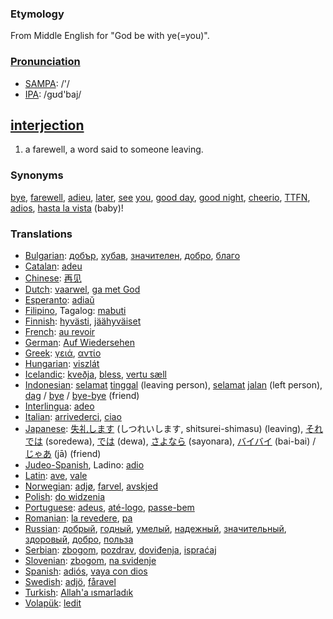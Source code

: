 === Etymology ===
From Middle English for "God be with ye(=you)".

===[[Pronunciation]]===
*[[w:SAMPA|SAMPA]]: /'/
*[[w:IPA|IPA]]: /gʊd'baj/

== [[interjection]] ==
#a farewell, a word said to someone leaving.

=== Synonyms ===
[[bye]], [[farewell]], [[adieu]], [[later]], [[see]] [[you]], [[good day]], [[good night]], [[cheerio]], [[TTFN]], [[adios]], [[hasta la vista]] (baby)!

=== Translations ===
*[[Bulgarian]]: [[добър]], [[хубав]], [[значителен]], [[добро]], [[благо]]
*[[Catalan]]: [[adeu]]
*[[Chinese]]: [[再见]]
*[[Dutch]]: [[vaarwel]], [[ga met God]]
*[[Esperanto]]: [[adiaŭ]]
*[[Filipino]], Tagalog: [[mabuti]]
*[[Finnish]]: [[hyvästi]], [[jäähyväiset]]
*[[French]]: [[au revoir]]
*[[German]]: [[Auf Wiedersehen]]
*[[Greek]]: [[γειά]], [[αντίο]]
*[[Hungarian]]: [[viszlát]]
*[[Icelandic]]: [[kveðja]], [[bless]], [[vertu sæll]]
*[[Indonesian]]: [[selamat]] [[tinggal]] (leaving person), [[selamat]] [[jalan]] (left person), [[dag]] / [[bye]] / [[bye-bye]] (friend)
*[[Interlingua]]: [[adeo]]
*[[Italian]]: [[arrivederci]], [[ciao]]
*[[Japanese]]: [[失礼します]] (しつれいします, shitsurei-shimasu) (leaving), [[それでは]] (soredewa), [[では]] (dewa), [[さよなら]] (sayonara), [[バイバイ]] (bai-bai) / [[じゃあ]] (jā) (friend)
*[[Judeo-Spanish]], Ladino: [[adio]]
*[[Latin]]: [[ave]], [[vale]]
*[[Norwegian]]: [[adjø]], [[farvel]], [[avskjed]]
*[[Polish]]: [[do widzenia]]
*[[Portuguese]]: [[adeus]], [[até-logo]], [[passe-bem]]
*[[Romanian]]: [[la revedere]], [[pa]]
*[[Russian]]: [[добрый]], [[годный]], [[умелый]], [[надежный]], [[значительный]], [[здоровый]], [[добро]], [[польза]]
*[[Serbian]]: [[zbogom]], [[pozdrav]], [[doviđenja]], [[ispraćaj]]
*[[Slovenian]]: [[zbogom]], [[na svidenje]]
*[[Spanish]]: [[adiós]], [[vaya con dios]]
*[[Swedish]]: [[adjö]], [[fåravel]]
*[[Turkish]]: [[Allah'a ısmarladık]]
*[[Volapük]]: [[ledit]]
